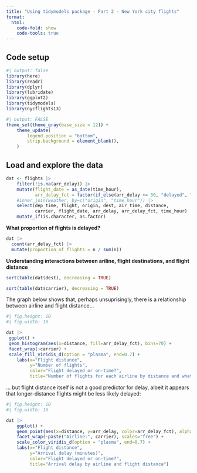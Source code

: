 ```yaml
---
title: "Using tidymodels package - Part 2 - New York city flights"
format:
  html:
    code-fold: show
    code-tools: true
---
```


## Code setup
```r
#| output: false
library(here)
library(readr)
library(dplyr)
library(lubridate)
library(ggplot2)
library(tidymodels)
library(nycflights13)
```

```r
#| output: FALSE
theme_set(theme_gray(base_size = 12)) + 
    theme_update(
        legend.position = "bottom",
        strip.background = element_blank(),
    )
```

## Load and explore the data
```r
dat <- flights |>
    filter(!is.na(arr_delay)) |>
    mutate(flight_date = as_date(time_hour),
           arr_delay_fct = factor(if_else(arr_delay >= 30, "delayed", "ontime"))) |>
    #inner_join(weather, by=c("origin", "time_hour")) |>
    select(dep_time, flight, origin, dest, air_time, distance, 
           carrier, flight_date, arr_delay, arr_delay_fct, time_hour) |>
    mutate_if(is.character, as.factor)
```

**What proportion of flights is delayed?**

```r
dat |>
  count(arr_delay_fct) |>
  mutate(proportion_of_flights = n / sum(n))
```

**Understanding interactions between ariline, flight destinations, and flight distance**

```r
sort(table(dat$dest), decreasing = TRUE)
```

```r
sort(table(dat$carrier), decreasing = TRUE)
```

The graph below shows that, perhaps unsuprisingly, there is a relationship between airline and flight distance...

```r
#| fig.height: 10
#| fig.width: 16

dat |>
 ggplot() +
 geom_histogram(aes(x=distance, fill=arr_delay_fct), bins=70) +
 facet_wrap(~carrier) +
 scale_fill_viridis_d(option = "plasma", end=0.7) +
    labs(x="Flight distance",
         y="Number of flights",
         color="Flight delayed or on-time?",
         title="Number of flights for each airline by distance and whether delayed or not")
```

... but flight distance itself is not a good predictor for delay, albeit it appears that longer-distance flights might be less likely delayed:
```r
#| fig.height: 10
#| fig.width: 16

dat |>
    ggplot() +
    geom_point(aes(x=distance, y=arr_delay, color=arr_delay_fct), alpha=0.2) +
    facet_wrap(~paste("Airline:", carrier), scales="free") +
    scale_color_viridis_d(option = "plasma", end=0.7) +
    labs(x="Flight distance",
         y="Arrival delay (minutes)",
         color="Flight delayed or on-time?",
         title="Arrival delay by airline and flight distance")


```